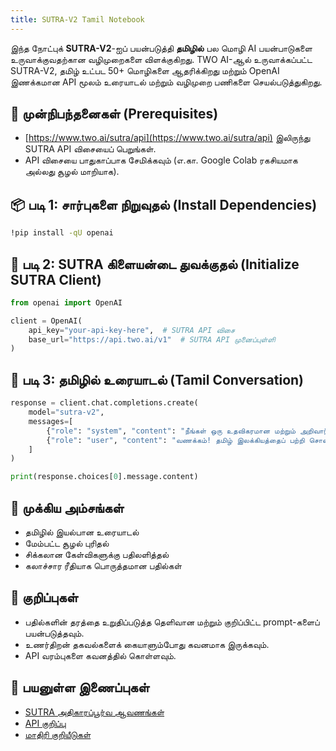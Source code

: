 ```yaml
---
title: SUTRA-V2 Tamil Notebook
---
```


இந்த நோட்புக் **SUTRA-V2**-ஐப் பயன்படுத்தி **தமிழில்** பல மொழி AI பயன்பாடுகளை உருவாக்குவதற்கான வழிமுறைகளை விளக்குகிறது. TWO AI-ஆல் உருவாக்கப்பட்ட SUTRA-V2, தமிழ் உட்பட 50+ மொழிகளை ஆதரிக்கிறது மற்றும் OpenAI இணக்கமான API மூலம் உரையாடல் மற்றும் வழிமுறை பணிகளை செயல்படுத்துகிறது.

## 🔧 முன்நிபந்தனைகள் (Prerequisites)

- [https://www.two.ai/sutra/api](https://www.two.ai/sutra/api) இலிருந்து SUTRA API விசையைப் பெறுங்கள்.
- API விசையை பாதுகாப்பாக சேமிக்கவும் (எ.கா. Google Colab ரகசியமாக அல்லது சூழல் மாறியாக).

## 📦 படி 1: சார்புகளை நிறுவுதல் (Install Dependencies)

```bash
!pip install -qU openai
```

## 🔐 படி 2: SUTRA கிளையன்டை துவக்குதல் (Initialize SUTRA Client)

```python
from openai import OpenAI

client = OpenAI(
    api_key="your-api-key-here",  # SUTRA API விசை
    base_url="https://api.two.ai/v1"  # SUTRA API முனைப்புள்ளி
)
```

## 💬 படி 3: தமிழில் உரையாடல் (Tamil Conversation)

```python
response = client.chat.completions.create(
    model="sutra-v2",
    messages=[
        {"role": "system", "content": "நீங்கள் ஒரு உதவிகரமான மற்றும் அறிவார்ந்த உதவியாளர்."},
        {"role": "user", "content": "வணக்கம்! தமிழ் இலக்கியத்தைப் பற்றி சொல்லுங்கள்."}
    ]
)

print(response.choices[0].message.content)
```

## 🌟 முக்கிய அம்சங்கள்

- தமிழில் இயல்பான உரையாடல்
- மேம்பட்ட சூழல் புரிதல்
- சிக்கலான கேள்விகளுக்கு பதிலளித்தல்
- கலாச்சார ரீதியாக பொருத்தமான பதில்கள்

## 📝 குறிப்புகள்

- பதில்களின் தரத்தை உறுதிப்படுத்த தெளிவான மற்றும் குறிப்பிட்ட prompt-களைப் பயன்படுத்தவும்.
- உணர்திறன் தகவல்களைக் கையாளும்போது கவனமாக இருக்கவும்.
- API வரம்புகளை கவனத்தில் கொள்ளவும்.

## 🔗 பயனுள்ள இணைப்புகள்

- [SUTRA அதிகாரப்பூர்வ ஆவணங்கள்](https://docs.two.ai)
- [API குறிப்பு](https://docs.two.ai/reference)
- [மாதிரி குறியீடுகள்](https://github.com/sutra-dev/sutra-cookbook)
